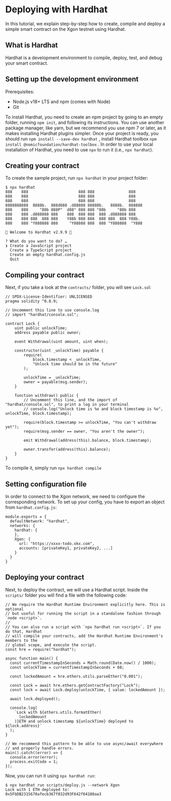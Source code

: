 # Deploying with Hardhat
In this tutorial, we explain step-by-step how to create, compile and deploy a simple smart contract on the Xgon testnet using Hardhat.

## What is Hardhat
Hardhat is a development environment to compile, deploy, test, and debug your smart contract.

## Setting up the development environment
Prerequisites:
- Node.js v18+ LTS and npm (comes with Node)
- Git

To install Hardhat, you need to create an npm project by going to an empty folder, running `npm init`, and following its instructions. You can use another package manager, like yarn, but we recommend you use npm 7 or later, as it makes installing Hardhat plugins simpler. 
Once your project is ready, you should run `npm install --save-dev hardhat` , install Hardhat toolbox `npm install @nomicfoundation/hardhat-toolbox` . In order to use your local installation of Hardhat, you need to use `npx` to run it (i.e., `npx hardhat`).
## Creating your contract
To create the sample project, run `npx hardhat` in your project folder:
```
$ npx hardhat
888    888                      888 888               888
888    888                      888 888               888
888    888                      888 888               888
8888888888  8888b.  888d888 .d88888 88888b.   8888b.  888888
888    888     "88b 888P"  d88" 888 888 "88b     "88b 888
888    888 .d888888 888    888  888 888  888 .d888888 888
888    888 888  888 888    Y88b 888 888  888 888  888 Y88b.
888    888 "Y888888 888     "Y88888 888  888 "Y888888  "Y888

👷 Welcome to Hardhat v2.9.9 👷

? What do you want to do? …
❯ Create a JavaScript project
  Create a TypeScript project
  Create an empty hardhat.config.js
  Quit
```
## Compiling your contract
Next, if you take a look at the `contracts/` folder, you will see `Lock.so`l:
```
// SPDX-License-Identifier: UNLICENSED
pragma solidity ^0.8.9;

// Uncomment this line to use console.log
// import "hardhat/console.sol";

contract Lock {
    uint public unlockTime;
    address payable public owner;

    event Withdrawal(uint amount, uint when);

    constructor(uint _unlockTime) payable {
        require(
            block.timestamp < _unlockTime,
            "Unlock time should be in the future"
        );

        unlockTime = _unlockTime;
        owner = payable(msg.sender);
    }

    function withdraw() public {
        // Uncomment this line, and the import of "hardhat/console.sol", to print a log in your terminal
        // console.log("Unlock time is %o and block timestamp is %o", unlockTime, block.timestamp);

        require(block.timestamp >= unlockTime, "You can't withdraw yet");
        require(msg.sender == owner, "You aren't the owner");

        emit Withdrawal(address(this).balance, block.timestamp);

        owner.transfer(address(this).balance);
    }
}
```
To compile it, simply run `npx hardhat compile`
## Setting configuration file
In order to connect to the Xgon network, we need to configure the corresponding network.
To set up your config, you have to export an object from `hardhat.config.js`:
```
module.exports = {
  defaultNetwork: "hardhat",
  networks: {
    hardhat: {
    },
    Xgon: {
      url: "https://xxxx-todo.okx.com",
      accounts: [privateKey1, privateKey2, ...]
    }
  }
}
```
## Deploying your contract
Next, to deploy the contract, we will use a Hardhat script. Inside the `scripts/` folder you will find a file with the following code:
```
// We require the Hardhat Runtime Environment explicitly here. This is optional
// but useful for running the script in a standalone fashion through `node <script>`.
//
// You can also run a script with `npx hardhat run <script>`. If you do that, Hardhat
// will compile your contracts, add the Hardhat Runtime Environment's members to the
// global scope, and execute the script.
const hre = require("hardhat");

async function main() {
  const currentTimestampInSeconds = Math.round(Date.now() / 1000);
  const unlockTime = currentTimestampInSeconds + 60;

  const lockedAmount = hre.ethers.utils.parseEther("0.001");

  const Lock = await hre.ethers.getContractFactory("Lock");
  const lock = await Lock.deploy(unlockTime, { value: lockedAmount });

  await lock.deployed();

  console.log(
    `Lock with ${ethers.utils.formatEther(
      lockedAmount
    )}ETH and unlock timestamp ${unlockTime} deployed to ${lock.address}`
  );
}

// We recommend this pattern to be able to use async/await everywhere
// and properly handle errors.
main().catch((error) => {
  console.error(error);
  process.exitCode = 1;
});
```
Now, you can run it using `npx hardhat run`:
```
$ npx hardhat run scripts/deploy.js --network Xgon
Lock with 1 ETH deployed to: 0x5FbDB2315678afecb367f032d93F642f64180aa3
```